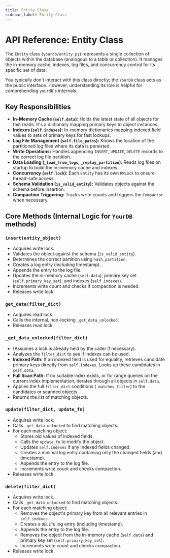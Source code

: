 ```yaml
---
title: Entity Class
sidebar_label: Entity Class
---
```


# API Reference: Entity Class

The `Entity` class (`yourdb/entity.py`) represents a single collection of objects within the database (analogous to a table or collection). It manages the in-memory cache, indexes, log files, and concurrency control for its specific set of data.

You typically don't interact with this class directly; the `YourDB` class acts as the public interface. However, understanding its role is helpful for comprehending `yourdb`'s internals.

## Key Responsibilities

* **In-Memory Cache (`self.data`):** Holds the latest state of all objects for fast reads. It's a dictionary mapping primary keys to object instances.
* **Indexes (`self.indexes`):** In-memory dictionaries mapping indexed field values to sets of primary keys for fast lookups.
* **Log File Management (`self.file_paths`):** Knows the location of the partitioned log files where its data is persisted.
* **Write Operations:** Handles appending `INSERT`, `UPDATE`, `DELETE` records to the correct log file partition.
* **Data Loading (`_load_from_logs`, `_replay_partition`):** Reads log files on startup to build the in-memory cache and indexes.
* **Concurrency (`self.lock`):** Each `Entity` has its own `RWLock` to ensure thread-safe access.
* **Schema Validation (`is_valid_entity`):** Validates objects against the schema before insertion.
* **Compaction Triggering:** Tracks write counts and triggers the `Compactor` when necessary.

## Core Methods (Internal Logic for `YourDB` methods)

### `insert(entity_object)`

* Acquires write lock.
* Validates the object against the schema (`is_valid_entity`).
* Determines the correct partition using `hash_partition`.
* Creates a log entry (including timestamp).
* Appends the entry to the log file.
* Updates the in-memory cache (`self.data`), primary key set (`self.primary_key_set`), and indexes (`self.indexes`).
* Increments write count and checks if compaction is needed.
* Releases write lock.

### `get_data(filter_dict)`

* Acquires read lock.
* Calls the internal, non-locking `_get_data_unlocked`.
* Releases read lock.

### `_get_data_unlocked(filter_dict)`

* (Assumes a lock is already held by the caller if necessary).
* Analyzes the `filter_dict` to see if indexes can be used.
* **Indexed Path:** If an indexed field is used for equality, retrieves candidate primary keys directly from `self.indexes`. Looks up these candidates in `self.data`.
* **Full Scan Path:** If no suitable index exists, or for range queries on the current index implementation, iterates through all objects in `self.data`.
* Applies the full `filter_dict` conditions (`_matches_filter`) to the candidates or scanned objects.
* Returns the list of matching objects.

### `update(filter_dict, update_fn)`

* Acquires write lock.
* Calls `_get_data_unlocked` to find matching objects.
* For each matching object:
    * Stores old values of indexed fields.
    * Calls the `update_fn` to modify the object.
    * Updates `self.indexes` if any indexed fields changed.
    * Creates a minimal log entry containing only the changed fields (and timestamp).
    * Appends the entry to the log file.
    * Increments write count and checks compaction.
* Releases write lock.

### `delete(filter_dict)`

* Acquires write lock.
* Calls `_get_data_unlocked` to find matching objects.
* For each matching object:
    * Removes the object's primary key from all relevant entries in `self.indexes`.
    * Creates a `DELETE` log entry (including timestamp).
    * Appends the entry to the log file.
    * Removes the object from the in-memory cache (`self.data`) and primary key set (`self.primary_key_set`).
    * Increments write count and checks compaction.
* Releases write lock.